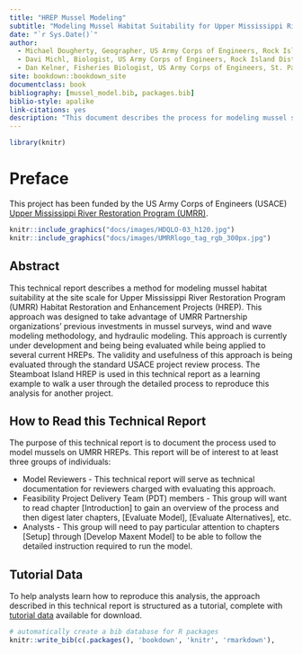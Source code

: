 ```yaml
--- 
title: "HREP Mussel Modeling"
subtitle: "Modeling Mussel Habitat Suitability for Upper Mississippi River Restoration Projects"
date: "`r Sys.Date()`"
author: 
  - Michael Dougherty, Geographer, US Army Corps of Engineers, Rock Island District
  - Davi Michl, Biologist, US Army Corps of Engineers, Rock Island District
  - Dan Kelner, Fisheries Biologist, US Army Corps of Engineers, St. Paul District
site: bookdown::bookdown_site
documentclass: book
bibliography: [mussel_model.bib, packages.bib]
biblio-style: apalike
link-citations: yes
description: "This document describes the process for modeling mussel suitability on Upper Mississippi River Restoration (UMRR) Habitat Rehabilitation and Restoration Projects (HREP)."
---
```

```r
library(knitr)
```

# Preface {-}
This project has been funded by the US Army Corps of Engineers (USACE) [Upper Mississippi River Restoration Program (UMRR)](https://www.mvr.usace.army.mil/Missions/Environmental-Protection-and-Restoration/Upper-Mississippi-River-Restoration/). 


```r
knitr::include_graphics("docs/images/HDQLO-03_h120.jpg")
knitr::include_graphics("docs/images/UMRRlogo_tag_rgb_300px.jpg")
```

## Abstract
This technical report describes a method for modeling mussel habitat suitability at the site scale for Upper Mississippi River Restoration Program (UMRR) Habitat Restoration and Enhancement Projects (HREP). This approach was designed to take advantage of UMRR Partnership organizations' previous investments in mussel surveys, wind and wave modeling methodology, and hydraulic modeling. This approach is currently under development and being being evaluated while being applied to several current HREPs. The validity and usefulness of this approach is being evaluated through the standard USACE project review process. The Steamboat Island HREP is used in this technical report as a learning example to walk a user through the detailed process to reproduce this analysis for another project. 


## How to Read this Technical Report
The purpose of this technical report is to document the process used to model mussels on UMRR HREPs. This report will be of interest to at least three groups of individuals:

* Model Reviewers - This technical report will serve as technical documentation for reviewers charged with evaluating this approach. 
* Feasibility Project Delivery Team (PDT) members - This group will want to read chapter [Introduction] to gain an overview of the process and then digest later chapters, [Evaluate Model], [Evaluate Alternatives], etc.
* Analysts - This group will need to pay particular attention to chapters [Setup] through [Develop Maxent Model] to be able to follow the detailed instruction required to run the model. 


## Tutorial Data
To help analysts learn how to reproduce this analysis, the approach described in this technical report is structured as a tutorial, complete with [tutorial data](data/tutorial_data.zip) available for download. 


```r
# automatically create a bib database for R packages
knitr::write_bib(c(.packages(), 'bookdown', 'knitr', 'rmarkdown'),                              'packages.bib')
```

